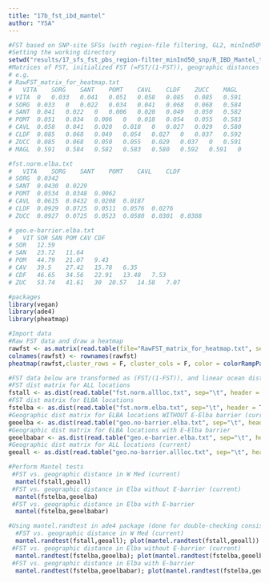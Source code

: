 ---
title: "17b_fst_ibd_mantel"
author: "YSA"
---

```{r}
#FST based on SNP-site SFSs (with region-file filtering, GL2, minInd50%)
#Setting the working directory
setwd("results/17_sfs_fst_pbs_region-filter_minInd50_snp/R_IBD_Mantel_tests")
#Matrices of FST, initialized FST (=FST/(1-FST)), geographic distances are placed in the working directory.
# e.g.
# RawFST_matrix_for_heatmap.txt
# 	VITA	SORG	SANT	POMT	CAVL	CLDF	ZUCC	MAGL
# VITA	0	0.033	0.041	0.051	0.058	0.085	0.085	0.591
# SORG	0.033	0	0.022	0.034	0.041	0.068	0.068	0.584
# SANT	0.041	0.022	0	0.006	0.020	0.049	0.050	0.582
# POMT	0.051	0.034	0.006	0	0.018	0.054	0.055	0.583
# CAVL	0.058	0.041	0.020	0.018	0	0.027	0.029	0.580
# CLDF	0.085	0.068	0.049	0.054	0.027	0	0.037	0.592
# ZUCC	0.085	0.068	0.050	0.055	0.029	0.037	0	0.591
# MAGL	0.591	0.584	0.582	0.583	0.580	0.592	0.591	0

#fst.norm.elba.txt
# 	VITA	SORG	SANT	POMT	CAVL	CLDF
# SORG	0.0342					
# SANT	0.0430	0.0229				
# POMT	0.0534	0.0348	0.0062			
# CAVL	0.0615	0.0432	0.0208	0.0187		
# CLDF	0.0929	0.0725	0.0511	0.0576	0.0276	
# ZUCC	0.0927	0.0725	0.0523	0.0580	0.0301	0.0388

# geo.e-barrier.elba.txt
# 	VIT	SOR	SAN	POM	CAV	CDF
# SOR	12.59					
# SAN	23.72	11.64				
# POM	44.79	21.07	9.43			
# CAV	39.5	27.42	15.78	6.35		
# CDF	46.65	34.56	22.91	13.48	7.53	
# ZUC	53.74	41.61	30	20.57	14.58	7.07

#packages
library(vegan)
library(ade4)
library(pheatmap)

#Import data
#Raw FST data and draw a heatmap
rawfst <- as.matrix(read.table(file="RawFST_matrix_for_heatmap.txt", sep="\t", header=T, row.names = 1))
colnames(rawfst) <- rownames(rawfst)
pheatmap(rawfst,cluster_rows = F, cluster_cols = F, color = colorRampPalette(c("white", "blue","green", "yellow", "firebrick3"))(50))

#FST data below are transformed as (FST/(1-FST)), and linear ocean distance data are used.
#FST dist matrix for ALL locations
fstall <- as.dist(read.table("fst.norm.allloc.txt", sep="\t", header = T, row.names = 1))
#FST dist matrix for ELBA locations
fstelba <- as.dist(read.table("fst.norm.elba.txt", sep="\t", header = T, row.names = 1))
#Geographic dist matrix for ELBA locations WITHOUT E-Elba barrier (current)
geoelba <- as.dist(read.table("geo.no-barrier.elba.txt", sep="\t", header = T, row.names = 1))
#Geographic dist matrix for ELBA locations with E-Elba barrier
geoelbabar <- as.dist(read.table("geo.e-barrier.elba.txt", sep="\t", header = T, row.names = 1))
#Geographic dist matrix for ALL locations (current)
geoall <- as.dist(read.table("geo.no-barrier.allloc.txt", sep="\t", header = T, row.names = 1))

#Perform Mantel tests
 #FST vs. geographic distance in W Med (current)
  mantel(fstall,geoall)
 #FST vs. geographic distance in Elba without E-barrier (current)
  mantel(fstelba,geoelba)
 #FST vs. geographic distance in Elba with E-barrier
  mantel(fstelba,geoelbabar)

#Using mantel.randtest in ade4 package (done for double-checking consistency and plotting)
  #FST vs. geographic distance in W Med (current)
  mantel.randtest(fstall,geoall); plot(mantel.randtest(fstall,geoall))
 #FST vs. geographic distance in Elba without E-barrier (current)
  mantel.randtest(fstelba,geoelba); plot(mantel.randtest(fstelba,geoelba))
 #FST vs. geographic distance in Elba with E-barrier
  mantel.randtest(fstelba,geoelbabar); plot(mantel.randtest(fstelba,geoelbabar))
```










